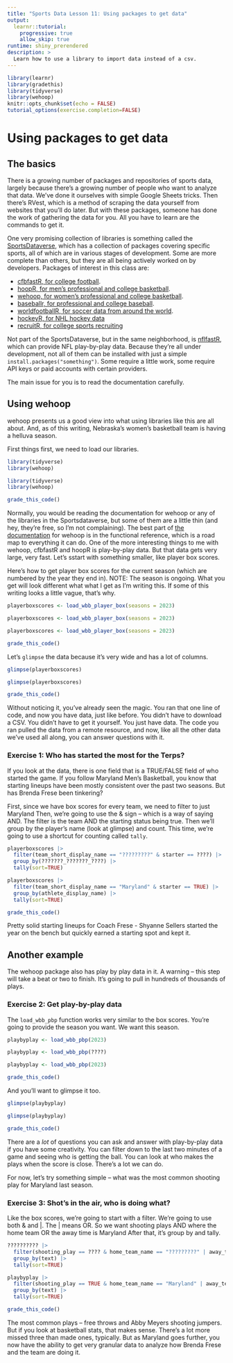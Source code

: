 ```yaml
---
title: "Sports Data Lesson 11: Using packages to get data"
output: 
  learnr::tutorial:
    progressive: true
    allow_skip: true
runtime: shiny_prerendered
description: >
  Learn how to use a library to import data instead of a csv.
---
```


```r
library(learnr)
library(gradethis)
library(tidyverse)
library(wehoop)
knitr::opts_chunk$set(echo = FALSE)
tutorial_options(exercise.completion=FALSE)
```

# Using packages to get data

## The basics

There is a growing number of packages and repositories of sports data, largely because there's a growing number of people who want to analyze that data. We've done it ourselves with simple Google Sheets tricks. Then there's RVest, which is a method of scraping the data yourself from websites that you'll do later. But with these packages, someone has done the work of gathering the data for you. All you have to learn are the commands to get it.

One very promising collection of libraries is something called the [SportsDataverse](https://sportsdataverse.org/), which has a collection of packages covering specific sports, all of which are in various stages of development. Some are more complete than others, but they are all being actively worked on by developers. Packages of interest in this class are: 

* [cfbfastR, for college football](https://saiemgilani.github.io/cfbfastR/).
* [hoopR, for men's professional and college basketball](https://saiemgilani.github.io/hoopR/).
* [wehoop, for women's professional and college basketball](https://saiemgilani.github.io/wehoop/).
* [baseballr, for professional and college baseball](https://billpetti.github.io/baseballr/).
* [worldfootballR, for soccer data from around the world](https://jaseziv.github.io/worldfootballR/).
* [hockeyR, for NHL hockey data](https://hockeyr.netlify.app/)
* [recruitR, for college sports recruiting](https://saiemgilani.github.io/recruitR/)

Not part of the SportsDataverse, but in the same neighborhood, is [nflfastR](https://www.nflfastr.com/), which can provide NFL play-by-play data. 
Because they're all under development, not all of them can be installed with just a simple `install.packages("something")`. Some require a little work, some require API keys or paid accounts with certain providers.  

The main issue for you is to read the documentation carefully. 

## Using wehoop

wehoop presents us a good view into what using libraries like this are all about. And, as of this writing, Nebraska's women's basketball team is having a helluva season. 

First things first, we need to load our libraries.  

```r
library(tidyverse)
library(wehoop)
```
```r
library(tidyverse)
library(wehoop)
```
```r
grade_this_code()
```

Normally, you would be reading the documentation for wehoop or any of the libraries in the Sportsdataverse, but some of them are a little thin (and hey, they're free, so I'm not complaining). The best part of [the documentation](https://wehoop.sportsdataverse.org/index.html) for wehoop is in the functional reference, which is a road map to everything it can do. One of the more interesting things to me with wehoop, cfbfastR and hoopR is play-by-play data. But that data gets very large, very fast. Let's sstart with something smaller, like player box scores. 

Here's how to get player box scores for the current season (which are numbered by the year they end in). NOTE: The season is ongoing. What you get will look different what what I get as I'm writing this. If some of this writing looks a little vague, that's why. 

```r
playerboxscores <- load_wbb_player_box(seasons = 2023)
```
```r
playerboxscores <- load_wbb_player_box(seasons = 2023)
```
```r
playerboxscores <- load_wbb_player_box(seasons = 2023)
```
```r
grade_this_code()
```

Let's `glimpse` the data because it's very wide and has a lot of columns. 

```r
glimpse(playerboxscores)
```
```r
glimpse(playerboxscores)
```
```r
grade_this_code()
```

Without noticing it, you've already seen the magic. You ran that one line of code, and now you have data, just like before. You didn't have to download a CSV. You didn't have to get it yourself. You just have data. The code you ran pulled the data from a remote resource, and now, like all the other data we've used all along, you can answer questions with it. 

### Exercise 1: Who has started the most for the Terps?

If you look at the data, there is one field that is a TRUE/FALSE field of who started the game. If you follow Maryland Men's Basketball, you know that starting lineups have been mostly consistent over the past two seasons. But has Brenda Frese been tinkering?

First, since we have box scores for every team, we need to filter to just Maryland Then, we're going to use the & sign -- which is a way of saying AND. The filter is the team AND the starting status being true. Then we'll group by the player's name (look at glimpse) and count. This time, we're going to use a shortcut for counting called `tally`. 

```r
playerboxscores |> 
  filter(team_short_display_name == "?????????" & starter == ????) |> 
  group_by(???????_???????_????) |> 
  tally(sort=TRUE) 
```
```r
playerboxscores |> 
  filter(team_short_display_name == "Maryland" & starter == TRUE) |> 
  group_by(athlete_display_name) |> 
  tally(sort=TRUE) 
```
```r
grade_this_code()
```

Pretty solid starting lineups for Coach Frese - Shyanne Sellers started the year on the bench but quickly earned a starting spot and kept it.

## Another example

The wehoop package also has play by play data in it. A warning -- this step will take a beat or two to finish. It's going to pull in hundreds of thousands of plays. 

### Exercise 2: Get play-by-play data

The `load_wbb_pbp` function works very similar to the box scores. You're going to provide the season you want. We want this season.

```r
playbyplay <- load_wbb_pbp(2023)
```
```r
playbyplay <- load_wbb_pbp(????)
```
```r
playbyplay <- load_wbb_pbp(2023)
```
```r
grade_this_code()
```

And you'll want to glimpse it too. 

```r
glimpse(playbyplay)
```
```r
glimpse(playbyplay)
```
```r
grade_this_code()
```

There are a *lot* of questions you can ask and answer with play-by-play data if you have some creativity. You can filter down to the last two minutes of a game and seeing who is getting the ball. You can look at who makes the plays when the score is close. There's a lot we can do.

For now, let's try something simple -- what was the most common shooting play for Maryland last season.

### Exercise 3: Shot's in the air, who is doing what?

Like the box scores, we're going to start with a filter. We're going to use both & and |. The | means OR. So we want shooting plays AND where the home team OR the away time is Maryland After that, it's group by and tally. 

```r
?????????? |> 
  filter(shooting_play == ???? & home_team_name == "?????????" | away_team_name == "????????") |> 
  group_by(text) |> 
  tally(sort=TRUE)
```
```r
playbyplay |> 
  filter(shooting_play == TRUE & home_team_name == "Maryland" | away_team_name == "Maryland") |> 
  group_by(text) |> 
  tally(sort=TRUE)
```
```r
grade_this_code()
```

The most common plays -- free throws and Abby Meyers shooting jumpers. But if you look at basketball stats, that makes sense. There's a lot more missed three than made ones, typically. But as Maryland goes further, you now have the ability to get very granular data to analyze how Brenda Frese and the team are doing it. 